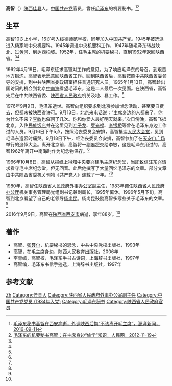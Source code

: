 '''高智'''（{{bd|1928年||2016年|9月9日}}）[[陕西|陕西]][[佳县|佳县]]人。[[中国共产党|中国共产党]]官员，曾任[[毛泽东|毛泽东]]的机要秘书。<ref name=ppxw>[http://www.thepaper.cn/newsDetail_forward_1527217 毛泽东秘书高智在西安病逝，外调陕西后悔“不该离开毛主席”，澎湃新闻，2016-09-11]</ref><ref name=rmw>[http://history.people.com.cn/n/2012/1119/c198307-19619923.html 毛泽东的机要秘书高智：在主席身边“偷学”知识，人民网，2012-11-19]</ref>

==生平==
高智10岁上小学，16岁考入绥德师范学校，同年加入[[中国共产党|中国共产党]]。1945年被选派进入杨家岭中央机要科。1945年调进中央机要科工作，1947年随毛泽东转战陕北、过[[黄河|黄河]]、到达[[西柏坡|西柏坡]]。1952年，任毛主席的机要秘书，直到1962年返回陕西省。<ref name=ppxw/><ref name=rmw/>

1962年4月19日，毛泽东征求高智对工作的意见。为了响应毛泽东的号召，到艰苦地方锻炼，高智表示愿意回陕西省工作。回到陕西省后，高智按照[[中共陕西省委|中共陕西省委]]领导的安排，到中共陕西省委政研室担任普通研究人员。1965年1月13日，高智趁出国访问的机会到北京[[中南海|中南海]]看望毛泽东，这是二人最后一次见面。在陕西省，高智先后在中共陕西省委、[[陕西省人民政府|陕西省人民政府]]机关及地、县工作。<ref name=ppxw/>

1976年9月9日，毛泽东逝世。高智向组织要求到北京参加悼念活动，甚至要自费去，但都未被陕西省许可。9月13日，北京来电话说：“主席身边的人都来了，你为什么不来？[[李敏|李敏]]也催问了几次。你和你爱人最好明天就来。”次日傍晚，高智飞抵北京，入住[[民族饭店|民族饭店]]并在这里见到[[叶子龙|叶子龙]]、[[罗光禄|罗光禄]]、[[李银桥|李银桥]]等曾在毛泽东身边工作过的人员。9月16日下午5点，按照治丧委员会安排，高智抵达[[人民大会堂|人民大会堂]]，见到毛泽东遗容时痛哭。9月18日下午，经治丧委员会安排，高智参加了在[[天安门广场|天安门广场]]举行的追悼大会。离开北京前，高智将一副[[麻将|麻将]]交给李敏，这是毛泽东用过的，高智1962年离开中南海时作为纪念物保存。<ref name=ppxw/>

1966年10月8日，高智从报纸上得知中央要兴建[[毛主席纪念堂|毛主席纪念堂]]，当即致信[[汪东兴|汪东兴]]请求看守毛主席纪念堂，但无回音。此后他撰写了大量回忆毛泽东的文章。部分文章由中共陕西省委机关刊物《共产党人》连载了一年。<ref name=ppxw/><ref name=rmw/>

1980年，高智任[[陕西省人民政府外事办公室|陕西省人民政府外事办公室]]副主任，1983年调任[[陕西省人民政府办公厅|陕西省人民政府办公厅]]机关事务管理局党组副书记兼副局长，1995年离休。1996年5月下旬，高智到北京看望了自己的老领导[[杨尚昆|杨尚昆]]。杨尚昆鼓励高智多写些关于毛泽东的文章。<ref name=ppxw/>

2016年9月9日，高智在[[陕西省|陕西省]][[西安市|西安市]]病逝，享年88岁。<ref name=ppxw/>

==著作==
*高智、[[张聂尔|张聂尔]]，机要秘书的思念，中共中央党校出版社，1993年
*高智，在毛主席身边，陕西人民教育出版社，2006年
*李青编，高智校，毛泽东手书古诗词，上海辞书出版社，1997年
*高智编，毛泽东书信手迹选，上海辞书出版社，1997年

==参考文献==
{{reflist}}

{{DEFAULTSORT:Gao高}}
[[Category:高姓|Zh]]
[[Category:佳县人|Category:佳县人]]
[[Category:陕西省人民政府外事办公室副主任|Category:陕西省人民政府外事办公室副主任]]
[[Category:中国共产党党员_(1934年入党)|Category:中国共产党党员 (1934年入党)]]
[[Category:毛泽东秘书|Category:毛泽东秘书]]
[[Category:陕西省人民政府官员|Category:陕西省人民政府官员]]